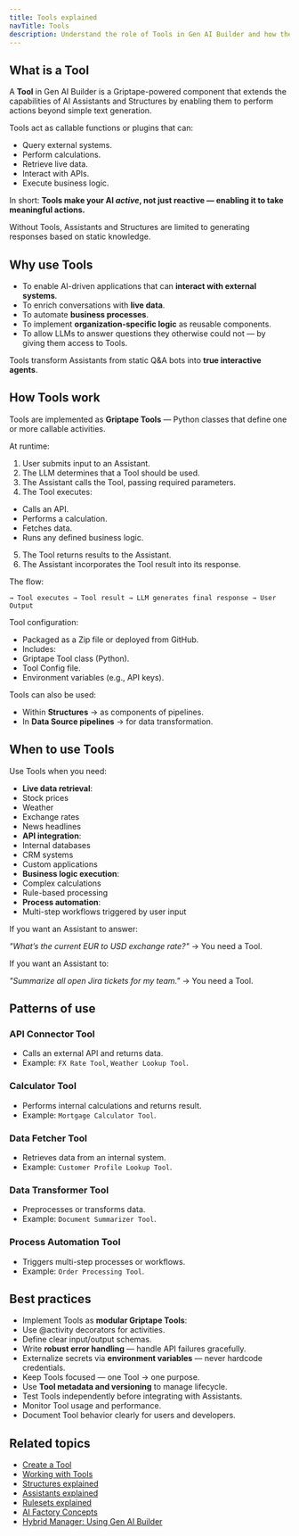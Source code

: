 ```yaml
---
title: Tools explained
navTitle: Tools
description: Understand the role of Tools in Gen AI Builder and how they extend the capabilities of Assistants and Structures.
---
```


## What is a Tool

A **Tool** in Gen AI Builder is a Griptape-powered component that extends the capabilities of AI Assistants and Structures by enabling them to perform actions beyond simple text generation.

Tools act as callable functions or plugins that can:

- Query external systems.
- Perform calculations.
- Retrieve live data.
- Interact with APIs.
- Execute business logic.

In short:
**Tools make your AI *active*, not just reactive — enabling it to take meaningful actions.**

Without Tools, Assistants and Structures are limited to generating responses based on static knowledge.

## Why use Tools

- To enable AI-driven applications that can **interact with external systems**.
- To enrich conversations with **live data**.
- To automate **business processes**.
- To implement **organization-specific logic** as reusable components.
- To allow LLMs to answer questions they otherwise could not — by giving them access to Tools.

Tools transform Assistants from static Q&A bots into **true interactive agents**.

## How Tools work

Tools are implemented as **Griptape Tools** — Python classes that define one or more callable activities.

At runtime:

1. User submits input to an Assistant.
2. The LLM determines that a Tool should be used.
3. The Assistant calls the Tool, passing required parameters.
4. The Tool executes:
- Calls an API.
- Performs a calculation.
- Fetches data.
- Runs any defined business logic.
5. The Tool returns results to the Assistant.
6. The Assistant incorporates the Tool result into its response.

The flow:
```User Input → Assistant → LLM decides → Tool Invocation
→ Tool executes → Tool result → LLM generates final response → User Output
```


Tool configuration:

- Packaged as a Zip file or deployed from GitHub.
- Includes:
- Griptape Tool class (Python).
- Tool Config file.
- Environment variables (e.g., API keys).

Tools can also be used:

- Within **Structures** → as components of pipelines.
- In **Data Source pipelines** → for data transformation.

## When to use Tools

Use Tools when you need:

- **Live data retrieval**:
- Stock prices
- Weather
- Exchange rates
- News headlines
- **API integration**:
- Internal databases
- CRM systems
- Custom applications
- **Business logic execution**:
- Complex calculations
- Rule-based processing
- **Process automation**:
- Multi-step workflows triggered by user input

If you want an Assistant to answer:

*"What’s the current EUR to USD exchange rate?"*
→ You need a Tool.

If you want an Assistant to:

*"Summarize all open Jira tickets for my team."*
→ You need a Tool.

## Patterns of use

### API Connector Tool

- Calls an external API and returns data.
- Example: `FX Rate Tool`, `Weather Lookup Tool`.

### Calculator Tool

- Performs internal calculations and returns result.
- Example: `Mortgage Calculator Tool`.

### Data Fetcher Tool

- Retrieves data from an internal system.
- Example: `Customer Profile Lookup Tool`.

### Data Transformer Tool

- Preprocesses or transforms data.
- Example: `Document Summarizer Tool`.

### Process Automation Tool

- Triggers multi-step processes or workflows.
- Example: `Order Processing Tool`.

## Best practices

- Implement Tools as **modular Griptape Tools**:
- Use @activity decorators for activities.
- Define clear input/output schemas.
- Write **robust error handling** — handle API failures gracefully.
- Externalize secrets via **environment variables** — never hardcode credentials.
- Keep Tools focused — one Tool → one purpose.
- Use **Tool metadata and versioning** to manage lifecycle.
- Test Tools independently before integrating with Assistants.
- Monitor Tool usage and performance.
- Document Tool behavior clearly for users and developers.

## Related topics

- [Create a Tool](/edb-postgres-ai/ai-factory/learn/how-to/gen-ai/create-tool)
- [Working with Tools](../../../builder/agent-studio/tools)
- [Structures explained](structures-explained)
- [Assistants explained](assistants-explained)
- [Rulesets explained](rulesets-explained)
- [AI Factory Concepts](ai-factory-concepts)
- [Hybrid Manager: Using Gen AI Builder](/edb-postgres-ai/hybrid-manager/ai-factory/gen-ai/builder)
